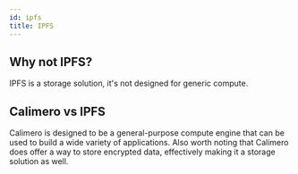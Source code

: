 ```yaml
---
id: ipfs
title: IPFS
---
```


## Why not IPFS?

IPFS is a storage solution, it's not designed for generic compute.

## Calimero vs IPFS

Calimero is designed to be a general-purpose compute engine that can be used to build a wide variety of applications. Also worth noting that Calimero does offer a way to store encrypted data, effectively making it a storage solution as well.
